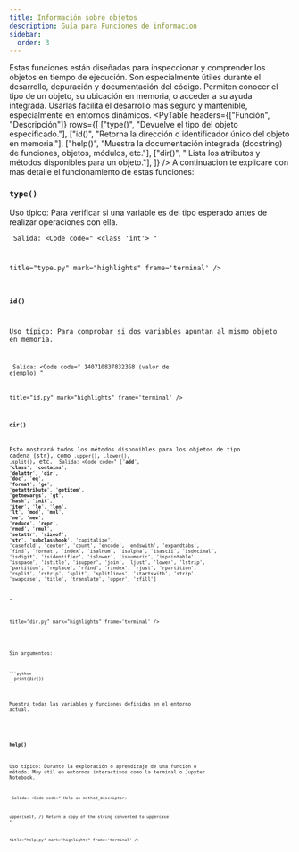 ```yaml
---
title: Información sobre objetos
description: Guía para Funciones de informacion
sidebar:
  order: 3
---
```


Estas funciones están diseñadas para inspeccionar y comprender los objetos en tiempo de ejecución. Son especialmente útiles durante el desarrollo, depuración y documentación del código. Permiten conocer el tipo de un objeto, su ubicación en memoria, o acceder a su ayuda integrada. Usarlas facilita el desarrollo más seguro y mantenible, especialmente en entornos dinámicos.
<PyTable 
  headers={["Función", "Descripción"]}
  rows={[
    ["type()", "Devuelve el tipo del objeto especificado."],
    ["id()", "Retorna la dirección o identificador único del objeto en memoria."],
    ["help()", "Muestra la documentación integrada (docstring) de funciones, objetos, módulos, etc."],
    ["dir()", "	Lista los atributos y métodos disponibles para un objeto."],
  ]}
/>
A continuacion te explicare con mas detalle el funcionamiento de estas funciones:

### `type()`

 Uso típico: Para verificar si una variable es del tipo esperado antes de realizar operaciones con ella.

<Code 
code="
x = 42
print(type(x))
"
lang="py" 
title="type.py" 
mark="highlights"
frame='auto' />
Salida: 
<Code 
code="
<class 'int'>
"

title="type.py" 
mark="highlights"
frame='terminal' />

### `id()`

Uso típico: Para comprobar si dos variables apuntan al mismo objeto en memoria.

<Code 
code="
a = 10
b = a
print(id(a)) 
print(id(b))  # Mismo ID que a, ya que ambos apuntan al mismo objeto
"
lang="py" 
title="id.py" 
mark="highlights"
frame='auto' />
Salida: 
<Code 
code="
140710837832368 (valor de ejemplo)
"

title="id.py" 
mark="highlights"
frame='terminal' />

### `dir()`

 Esto mostrará todos los métodos disponibles para los objetos de tipo cadena (str), como `.upper()`, `.lower()`, `.split()`, etc.
<Code 
code="
print(dir(str))
"
lang="py" 
title="dir.py" 
mark="highlights"
frame='auto' />
Salida: 
<Code 
code="
['__add__', '__class__', '__contains__', '__delattr__', '__dir__',
 '__doc__', '__eq__', '__format__', '__ge__', '__getattribute__',
 '__getitem__', '__getnewargs__', '__gt__', '__hash__', '__init__',
 '__iter__', '__le__', '__len__', '__lt__', '__mod__', '__mul__',
 '__ne__', '__new__', '__reduce__', '__repr__', '__rmod__', '__rmul__',
 '__setattr__', '__sizeof__', '__str__', '__subclasshook__',
 'capitalize', 'casefold', 'center', 'count', 'encode', 'endswith',
 'expandtabs', 'find', 'format', 'index', 'isalnum', 'isalpha', 'isascii',
 'isdecimal', 'isdigit', 'isidentifier', 'islower', 'isnumeric',
 'isprintable', 'isspace', 'istitle', 'isupper', 'join', 'ljust', 'lower',
 'lstrip', 'partition', 'replace', 'rfind', 'rindex', 'rjust', 'rpartition',
 'rsplit', 'rstrip', 'split', 'splitlines', 'startswith', 'strip', 'swapcase',
 'title', 'translate', 'upper', 'zfill']

"

title="dir.py" 
mark="highlights"
frame='terminal' />

<Aside type='note'>

Sin argumentos:

    ```python
      print(dir())
    ```
Muestra todas las variables y funciones definidas en el entorno actual.
</Aside>

### `help()`

Uso típico: Durante la exploración o aprendizaje de una función o método. Muy útil en entornos interactivos como la terminal o Jupyter Notebook.

<Code 
code="
help(str.upper)
"
lang="py" 
title="help.py" 
mark="highlights"
frame='auto' />
Salida: 
<Code 
code="
Help on method_descriptor:

upper(self, /)
    Return a copy of the string converted to uppercase.
"

title="help.py" 
mark="highlights"
frame='terminal' />
